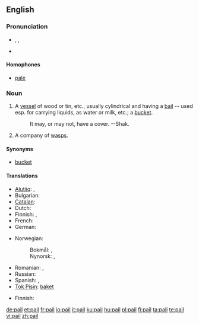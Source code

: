 ==English==

===Pronunciation===
* {{enPR|pāl}}, {{IPA|/peɪl/}}, {{SAMPA|/peIl/}}
* {{audio|en-us-pail.ogg|Audio (US)}}
*: {{rhymes|eɪl}}

====Homophones====
* [[pale]]

===Noun===
{{en-noun}}

# A [[vessel]] of wood or tin, etc., usually cylindrical and having a [[bail]] -- used esp. for carrying liquids, as water or milk, etc.; a [[bucket]].
#: It may, or may not, have a cover. --Shak. <!--how is this a quotation?-->
# A company of [[wasp]]s.

====Synonyms====
* [[bucket]]

====Translations====
{{trans-top|vessel}}
* [[Alutiiq]]: {{tø|ems|wiit'ʀuuq}}, {{tø|ems|witʀuuq}}
* Bulgarian: {{t+|bg|ведро|n|tr=vedro|sc=Cyrl}}
* [[Catalan]]: {{t|ca|galleda|f}}
* Dutch: {{t+|nl|emmer|m}}
* Finnish: {{t+|fi|sanko}}, {{t+|fi|ämpäri}}
* French: {{t+|fr|seau|m}}
* German: {{t+|de|Eimer|m}}
{{trans-mid}}
* Norwegian:
*: Bokmål: {{t-|no|bøtte|c}}, {{t-|no|spann|n}}
*: Nynorsk: {{t-|nn|bytte|f|xs=Norwegian Nynorsk}}, {{t-|nn|spann|n|xs=Norwegian Nynorsk}}
* Romanian: {{t|ro|găleată|f}}, {{t|ro|căldare|f}}
* Russian: {{t+|ru|ведро|n|tr=vedró|sc=Cyrl}}
* Spanish: {{t-|es|cubo|m}}, {{t+|es|balde|m}}
* [[Tok Pisin]]: [[baket]]
{{trans-bottom}}

{{trans-top|company of wasps}}
* Finnish: {{t+|fi|parvi}}
{{trans-mid}}
{{trans-bottom}}

[[de:pail]]
[[et:pail]]
[[fr:pail]]
[[io:pail]]
[[it:pail]]
[[ku:pail]]
[[hu:pail]]
[[pl:pail]]
[[fi:pail]]
[[ta:pail]]
[[te:pail]]
[[vi:pail]]
[[zh:pail]]